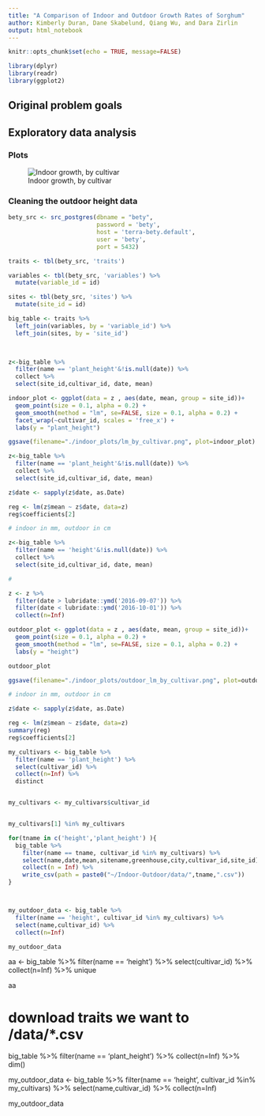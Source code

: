 ```yaml
---
title: "A Comparison of Indoor and Outdoor Growth Rates of Sorghum"
author: Kimberly Duran, Dane Skabelund, Qiang Wu, and Dara Zirlin
output: html_notebook
---
```


```r
knitr::opts_chunk$set(echo = TRUE, message=FALSE)

library(dplyr)
library(readr)
library(ggplot2)
```

## Original problem goals


## Exploratory data analysis
### Plots

![Indoor growth, by cultivar](../indoor_plots/indoor_heights_by_cultivar.png)



### Cleaning the outdoor height data




```r
bety_src <- src_postgres(dbname = "bety", 
                         password = 'bety', 
                         host = 'terra-bety.default', 
                         user = 'bety', 
                         port = 5432)

traits <- tbl(bety_src, 'traits')

variables <- tbl(bety_src, 'variables') %>%
  mutate(variable_id = id)

sites <- tbl(bety_src, 'sites') %>%
  mutate(site_id = id)

big_table <- traits %>%
  left_join(variables, by = 'variable_id') %>% 
  left_join(sites, by = 'site_id')
  


z<-big_table %>%
  filter(name == 'plant_height'&!is.null(date)) %>%
  collect %>% 
  select(site_id,cultivar_id, date, mean)

indoor_plot <- ggplot(data = z , aes(date, mean, group = site_id))+
  geom_point(size = 0.1, alpha = 0.2) +
  geom_smooth(method = "lm", se=FALSE, size = 0.1, alpha = 0.2) +
  facet_wrap(~cultivar_id, scales = 'free_x') +
  labs(y = "plant_height")

ggsave(filename="./indoor_plots/lm_by_cultivar.png", plot=indoor_plot)

```


```r

z<-big_table %>%
  filter(name == 'plant_height'&!is.null(date)) %>%
  collect %>% 
  select(site_id,cultivar_id, date, mean)

z$date <- sapply(z$date, as.Date)

reg <- lm(z$mean ~ z$date, data=z)
reg$coefficients[2]

# indoor in mm, outdoor in cm

```





```r

z<-big_table %>%
  filter(name == 'height'&!is.null(date)) %>%
  collect %>% 
  select(site_id,cultivar_id, date, mean)

# 

z <- z %>%
  filter(date > lubridate::ymd('2016-09-07')) %>%
  filter(date < lubridate::ymd('2016-10-01')) %>%
  collect(n=Inf)

outdoor_plot <- ggplot(data = z , aes(date, mean, group = site_id))+
  geom_point(size = 0.1, alpha = 0.2) +
  geom_smooth(method = "lm", se=FALSE, size = 0.1, alpha = 0.2) +
  labs(y = "height")

outdoor_plot

ggsave(filename="./indoor_plots/outdoor_lm_by_cultivar.png", plot=outdoor_plot)

# indoor in mm, outdoor in cm

z$date <- sapply(z$date, as.Date)

reg <- lm(z$mean ~ z$date, data=z)
summary(reg)
reg$coefficients[2]


```














```r


my_cultivars <- big_table %>%
  filter(name == 'plant_height') %>%
  select(cultivar_id) %>% 
  collect(n=Inf) %>% 
  distinct


my_cultivars <- my_cultivars$cultivar_id


my_cultivars[1] %in% my_cultivars

for(tname in c('height','plant_height') ){
  big_table %>%
    filter(name == tname, cultivar_id %in% my_cultivars) %>%
    select(name,date,mean,sitename,greenhouse,city,cultivar_id,site_id) %>% 
    collect(n = Inf) %>% 
    write_csv(path = paste0("~/Indoor-Outdoor/data/",tname,".csv"))
}



my_outdoor_data <- big_table %>%
  filter(name == 'height', cultivar_id %in% my_cultivars) %>%
  select(name,cultivar_id) %>% 
  collect(n=Inf)

my_outdoor_data


```




aa <- big_table %>%
  filter(name == 'height') %>%
  select(cultivar_id) %>% 
  collect(n=Inf) %>% 
  unique

aa


# download traits we want to /data/*.csv





big_table %>%
  filter(name == 'plant_height') %>%
  collect(n=Inf) %>%
  dim()













my_outdoor_data <- big_table %>%
  filter(name == 'height', cultivar_id %in% my_cultivars) %>%
  select(name,cultivar_id) %>% 
  collect(n=Inf)

my_outdoor_data


